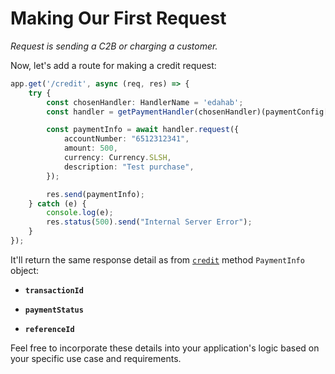 # Making Our First Request
*Request is sending a C2B or charging a customer.*

Now, let's add a route for making a credit request:

```typescript
app.get('/credit', async (req, res) => {
    try {
        const chosenHandler: HandlerName = 'edahab';
        const handler = getPaymentHandler(chosenHandler)(paymentConfig[chosenHandler]!);

        const paymentInfo = await handler.request({
            accountNumber: "6512312341",
            amount: 500,
            currency: Currency.SLSH,
            description: "Test purchase",
        });

        res.send(paymentInfo);
    } catch (e) {
        console.log(e);
        res.status(500).send("Internal Server Error");
    }
});

```

It'll return the same response detail as from [`credit`](credit.mdx) method `PaymentInfo` object: 

- **`transactionId`**

- **`paymentStatus`**

- **`referenceId`**

Feel free to incorporate these details into your application's logic based on your specific use case and requirements.